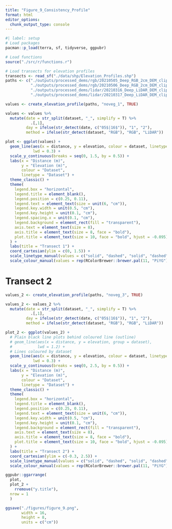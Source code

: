 ```yaml
---
title: "Figure_9_Consistency_Profile"
format: html
editor_options: 
  chunk_output_type: console
---
```

```r
#| label: setup
# Load packages
pacman::p_load(terra, sf, tidyverse, ggpubr)

# Load functions
source("./src/r/functions.r")

# Load transects for elevation profiles
transects <- read_sf("./data/shp/Elevation_Profiles.shp")
paths <- c("./outputs/processed_dems/rgb/20210505_Deep_RGB_2cm_DEM_clipped.tif",
           "./outputs/processed_dems/rgb/20210506_Deep_RGB_2cm_DEM_clipped.tif",
           "./outputs/processed_dems/lidar/20210316_Deep_LiDAR_DEM_clipped.tif",
           "./outputs/processed_dems/lidar/20210317_Deep_LiDAR_DEM_clipped.tif")
```

```r
values <- create_elevation_profile(paths, "noveg_1", TRUE)

values <- values %>% 
  mutate(date = str_split(dataset, "_", simplify = T) %>% 
           .[,1],
         day = ifelse(str_detect(date, c("05$|16$")), "1", "2"),
         method = ifelse(str_detect(dataset, "RGB"), "RGB", "LiDAR"))

plot <- ggplot(values) +
  geom_line(aes(x = distance, y = elevation, colour = dataset, linetype = dataset),
            lwd = 0.3) +
  scale_y_continuous(breaks = seq(0, 1.5, by = 0.5)) +
  labs(x = "Distance (m)",
       y = "Elevation (m)",
       colour = "Dataset",
       linetype = "Dataset") +
  theme_classic() +
  theme(
    legend.box = "horizontal",
    legend.title = element_blank(),
    legend.position = c(0.25, 0.11),
    legend.text = element_text(size = unit(6, "cm")),
    legend.key.width = unit(0.5, "cm"),
    legend.key.height = unit(0.1, "cm"),
    legend.spacing.x = unit(0.1, "cm"),
    legend.background = element_rect(fill = "transparent"),
    axis.text = element_text(size = 8),
    axis.title = element_text(size = 8, face = "bold"),
    plot.title = element_text(size = 10, face = "bold", hjust = -0.095)
  ) +
  labs(title = "Transect 1") +
  coord_cartesian(ylim = c(0, 1.5)) +
  scale_linetype_manual(values = c("solid", "dashed", "solid", "dashed"), labels = c("LiDAR (16th March 21)", "LiDAR (17th March 21)", "SfM (5th May 21)", "SfM (6th May 21)")) +
  scale_colour_manual(values = rep(RColorBrewer::brewer.pal(11, "PiYG")[c(3,9)], each = 2), labels = c("LiDAR (16th March 21)", "LiDAR (17th March 21)", "SfM (5th May 21)", "SfM (6th May 21)"))
```


# Transect 2

```r
values_2 <- create_elevation_profile(paths, "noveg_3", TRUE)

values_2 <- values_2 %>% 
  mutate(date = str_split(dataset, "_", simplify = T) %>% 
           .[,1],
         day = ifelse(str_detect(date, c("05$|16$")), "1", "2"),
         method = ifelse(str_detect(dataset, "RGB"), "RGB", "LiDAR"))

plot_2 <- ggplot(values_2) +
  # Plain black line plots behind coloured line (outline)
  # geom_line(aes(x = distance, y = elevation, group = dataset),
  #           lwd = 1.2) +
  # Lines coloured by dataset
  geom_line(aes(x = distance, y = elevation, colour = dataset, linetype = dataset),
            lwd = 0.3) +
  scale_y_continuous(breaks = seq(0, 2.5, by = 0.5)) +
  labs(x = "Distance (m)",
       y = "Elevation (m)",
       colour = "Dataset",
       linetype = "Dataset") +
  theme_classic() +
  theme(
    legend.box = "horizontal",
    legend.title = element_blank(),
    legend.position = c(0.25, 0.11),
    legend.text = element_text(size = unit(6, "cm")),
    legend.key.width = unit(0.5, "cm"),
    legend.key.height = unit(0.1, "cm"),
    legend.background = element_rect(fill = "transparent"),
    axis.text = element_text(size = 8),
    axis.title = element_text(size = 8, face = "bold"),
    plot.title = element_text(size = 10, face = "bold", hjust = -0.095)
  ) +
  labs(title = "Transect 2") +
  coord_cartesian(ylim = c(-0.3, 2.5)) +
  scale_linetype_manual(values = c("solid", "dashed", "solid", "dashed"), labels = c("LiDAR (16th March 21)", "LiDAR (17th March 21)", "SfM (5th May 21)", "SfM (6th May 21)")) +
  scale_colour_manual(values = rep(RColorBrewer::brewer.pal(11, "PiYG")[c(3,9)], each = 2), labels = c("LiDAR (16th March 21)", "LiDAR (17th March 21)", "SfM (5th May 21)", "SfM (6th May 21)"))

```

```r
ggpubr::ggarrange(
  plot,
  plot_2 + 
    rremove("y.title"),
  nrow = 1
  ) 

ggsave("./figures/figure_9.png",
       width = 16,
       height = 8,
       units = c("cm"))
```


